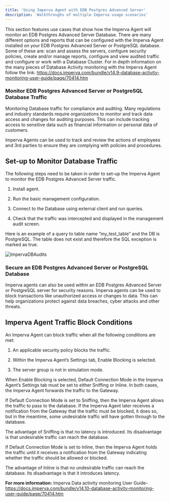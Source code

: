 ```yaml
---
title: 'Using Imperva Agent with EDB Postgres Advanced Server'
description: 'Walkthroughs of multiple Imperva usage scenarios'
---
```


This section features use cases that show how the Imperva Agent will monitor an EDB Postgres Advanced Server Database.  There are many different options and reports that can be configured with the Imperva Agent installed on your EDB Postgres Advanced Server or PostgreSQL database.  Some of these are: scan and assess the servers, configure security policies, create and/or manage reports, configure and view audited traffic and configure or work with a Database Cluster.   For in depth information on the many pieces of Database Activity monitoring with the Imperva Agent follow the link: https://docs.imperva.com/bundle/v14.9-database-activity-monitoring-user-guide/page/70414.htm 

### Monitor EDB Postgres Advanced Server or PostgreSQL Database Traffic

Monitoring Database traffic for compliance and auditing. Many regulations and industry standards require organizations to monitor and track data access and changes for auditing purposes. This can include tracking access to sensitive data such as financial information or personal data of customers.

Imperva Agents can be used to track and review the actions of employees and 3rd parties to ensure they are complying with policies and procedures.

## Set-up to Monitor Database Traffic

The following steps need to be taken in order to set-up the Imperva Agent to monitor the EDB Postgres Advanced Server traffic.

1. Install agent.

2. Run the basic management configuration. 

3. Connect to the Database using external client and run queries.

4. Check that the traffic was intercepted and displayed in the management audit screen.

Here is an example of a query to table name “my_test_table” and the DB is PostgreSQL. The table does not exist and therefore the SQL exception is marked as true.

   ![ImpervaDBAudits](Images/ImpervaDBAudits.png)

### Secure an EDB Postgres Advanced Server or PostgreSQL Database

Imperva agents can also be used within an EDB Postgres Advanced Server or PostgreSQL server for security reasons.  Imperva agents can be used to block transactions like unauthorized access or changes to data. This can help organizations protect against data breaches, cyber attacks and other threats.

## Imperva Agent Traffic Block Conditions

An Imperva Agent can block traffic when all the following conditions are met:

1. An applicable security policy blocks the traffic.

2. Within the Imperva Agent’s Settings tab, Enable Blocking is selected.

3. The server group is not in simulation mode.

When Enable Blocking is selected, Default Connection Mode in the Imperva Agent’s Settings tab must be set to either Sniffing or Inline. In both cases, the Imperva Agent forwards the traffic to the Gateway.

If Default Connection Mode is set to Sniffing, then the Imperva Agent allows the traffic to pass to the database. If the Imperva Agent later receives a notification from the Gateway that the traffic must be blocked, it does so, but in the meantime, some undesirable traffic will have gotten through to the database.

The advantage of Sniffing is that no latency is introduced. Its disadvantage is that undesirable traffic can reach the database.

If Default Connection Mode is set to Inline, then the Imperva Agent holds the traffic until it receives a notification from the Gateway indicating whether the traffic should be allowed or blocked.

The advantage of Inline is that no undesirable traffic can reach the database. Its disadvantage is that it introduces latency.

**For more information:** Imperva Data activity monitoring User Guide- https://docs.imperva.com/bundle/v14.10-database-activity-monitoring-user-guide/page/70414.htm

